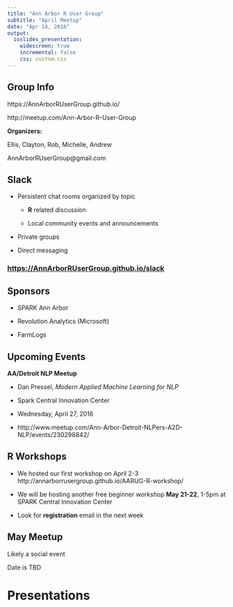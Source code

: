 ```yaml
---
title: "Ann Arbor R User Group"
subtitle: "April Meetup"
date: "Apr 14, 2016"
output:
  ioslides_presentation:
    widescreen: true
    incremental: false
    css: custom.css
---
```


## Group Info {.reallybig}

https://AnnArborRUserGroup.github.io/

http://meetup.com/Ann-Arbor-R-User-Group

**Organizers:**

Ellis, Clayton, Rob, Michelle, Andrew

AnnArborRUserGroup@gmail.com

## Slack {.bigger}

* Persistent chat rooms organized by topic

    + **R** related discussion

    + Local community events and announcements

* Private groups

* Direct messaging

### **[https://AnnArborRUserGroup.github.io/slack](https://AnnArborRUserGroup.github.io/slack)**

## Sponsors {.biggest}

* SPARK Ann Arbor

* Revolution Analytics (Microsoft)

* FarmLogs


## Upcoming Events {.biggest}

**AA/Detroit NLP Meetup**

* Dan Pressel, *Modern Applied Machine Learning for NLP*

* Spark Central Innovation Center

* Wednesday, April 27, 2016

* http://www.meetup.com/Ann-Arbor-Detroit-NLPers-A2D-NLP/events/230298842/

## R Workshops {.biggest}

* We hosted our first workshop on April 2-3  http://annarborrusergroup.github.io/AARUG-R-workshop/ 

* We will be hosting another free beginner workshop **May 21-22**, 1-5pm at SPARK Central Innovation Center

* Look for **registration** email in the next week    


## May Meetup {.reallybig}

Likely a social event

Date is TBD

# Presentations


